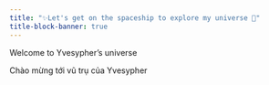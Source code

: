 ```yaml
---
title: "✨Let's get on the spaceship to explore my universe 🎇"
title-block-banner: true
---
```


::: {.content-visible when-profile="english"}
Welcome to Yvesypher's universe
:::

::: {.content-visible when-profile="vietnamese"}

Chào mừng tới vũ trụ của Yvesypher

:::